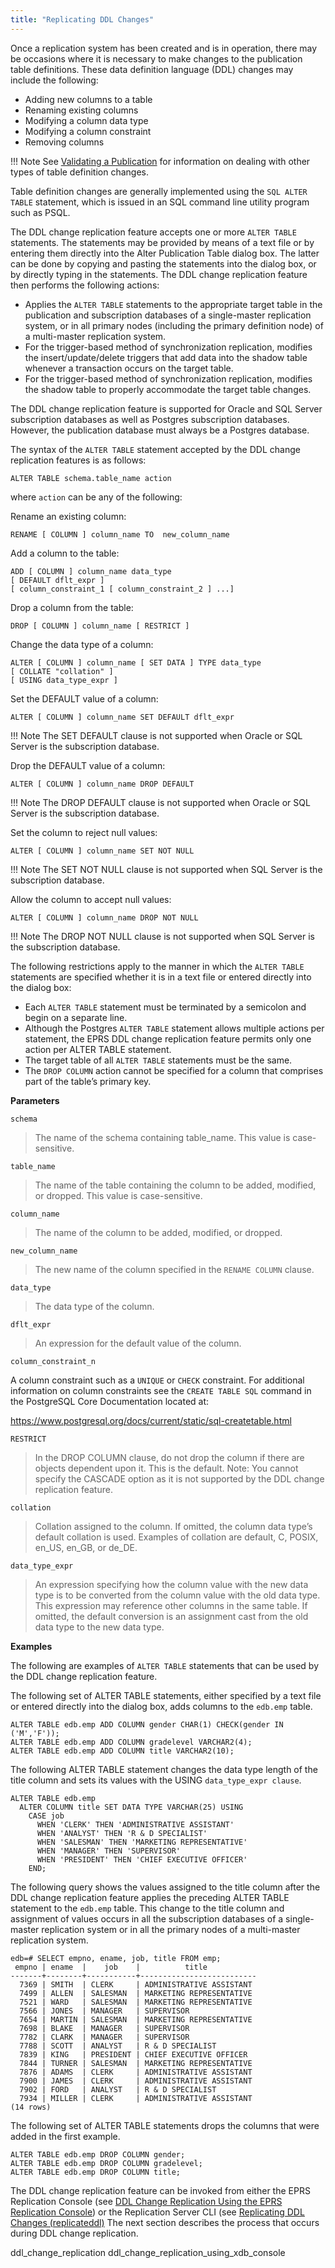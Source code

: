 ```yaml
---
title: "Replicating DDL Changes"
---
```


<div id="replicating_ddl_changes" class="registered_link"></div>

Once a replication system has been created and is in operation, there may be occasions where it is necessary to make changes to the publication table definitions. These data definition language (DDL) changes may include the following:

-   Adding new columns to a table
-   Renaming existing columns
-   Modifying a column data type
-   Modifying a column constraint
-   Removing columns

!!! Note
    See [Validating a Publication](../06_managing_publication/05_validating_publication/#validating_publication) for information on dealing with other types of table definition changes.

Table definition changes are generally implemented using the `SQL ALTER TABLE` statement, which is issued in an SQL command line utility program such as PSQL.

The DDL change replication feature accepts one or more `ALTER TABLE` statements. The statements may be provided by means of a text file or by entering them directly into the Alter Publication Table dialog box. The latter can be done by copying and pasting the statements into the dialog box, or by directly typing in the statements. The DDL change replication feature then performs the following actions:

-   Applies the `ALTER TABLE` statements to the appropriate target table in the publication and subscription databases of a single-master replication system, or in all primary nodes (including the primary definition node) of a multi-master replication system.
-   For the trigger-based method of synchronization replication, modifies the insert/update/delete triggers that add data into the shadow table whenever a transaction occurs on the target table.
-   For the trigger-based method of synchronization replication, modifies the shadow table to properly accommodate the target table changes.

The DDL change replication feature is supported for Oracle and SQL Server subscription databases as well as Postgres subscription databases. However, the publication database must always be a Postgres database.

The syntax of the `ALTER TABLE` statement accepted by the DDL change replication features is as follows:

```text
ALTER TABLE schema.table_name action
```

where `action` can be any of the following:

Rename an existing column:

```text
RENAME [ COLUMN ] column_name TO  new_column_name
```

Add a column to the table:

```text
ADD [ COLUMN ] column_name data_type
[ DEFAULT dflt_expr ]
[ column_constraint_1 [ column_constraint_2 ] ...]
```

Drop a column from the table:

```text
DROP [ COLUMN ] column_name [ RESTRICT ]
```

Change the data type of a column:

```text
ALTER [ COLUMN ] column_name [ SET DATA ] TYPE data_type
[ COLLATE "collation" ]
[ USING data_type_expr ]
```

Set the DEFAULT value of a column:

```text
ALTER [ COLUMN ] column_name SET DEFAULT dflt_expr
```

!!! Note
    The SET DEFAULT clause is not supported when Oracle or SQL Server is the subscription database.

Drop the DEFAULT value of a column:

```text
ALTER [ COLUMN ] column_name DROP DEFAULT
```

!!! Note
    The DROP DEFAULT clause is not supported when Oracle or SQL Server is the subscription database.

Set the column to reject null values:

```text
ALTER [ COLUMN ] column_name SET NOT NULL
```

!!! Note
    The SET NOT NULL clause is not supported when SQL Server is the subscription database.

Allow the column to accept null values:

```text
ALTER [ COLUMN ] column_name DROP NOT NULL
```

!!! Note
    The DROP NOT NULL clause is not supported when SQL Server is the subscription database.

The following restrictions apply to the manner in which the `ALTER TABLE` statements are specified whether it is in a text file or entered directly into the dialog box:

-   Each `ALTER TABLE` statement must be terminated by a semicolon and begin on a separate line.
-   Although the Postgres `ALTER TABLE` statement allows multiple actions per statement, the EPRS DDL change replication feature permits only one action per ALTER TABLE statement.
-   The target table of all `ALTER TABLE` statements must be the same.
-   The `DROP COLUMN` action cannot be specified for a column that comprises part of the table’s primary key.

**Parameters**

`schema`

> The name of the schema containing table_name. This value is case-sensitive.

`table_name`

> The name of the table containing the column to be added, modified, or dropped. This value is case-sensitive.

`column_name`

> The name of the column to be added, modified, or dropped.

`new_column_name`

> The new name of the column specified in the `RENAME COLUMN` clause.

`data_type`

> The data type of the column.

`dflt_expr`

> An expression for the default value of the column.

`column_constraint_n`

A column constraint such as a ``UNIQUE`` or ``CHECK`` constraint. For additional information on column constraints see the `CREATE TABLE SQL` command in the PostgreSQL Core Documentation located at:

<https://www.postgresql.org/docs/current/static/sql-createtable.html>

`RESTRICT`

> In the DROP COLUMN clause, do not drop the column if there are objects dependent upon it. This is the default. Note: You cannot specify the CASCADE option as it is not supported by the DDL change replication feature.

`collation`

> Collation assigned to the column. If omitted, the column data type’s default collation is used. Examples of collation are default, C, POSIX, en_US, en_GB, or de_DE.

`data_type_expr`

> An expression specifying how the column value with the new data type is to be converted from the column value with the old data type. This expression may reference other columns in the same table. If omitted, the default conversion is an assignment cast from the old data type to the new data type.

**Examples**

The following are examples of `ALTER TABLE` statements that can be used by the DDL change replication feature.

The following set of ALTER TABLE statements, either specified by a text file or entered directly into the dialog box, adds columns to the `edb.emp` table.

```text
ALTER TABLE edb.emp ADD COLUMN gender CHAR(1) CHECK(gender IN ('M','F'));
ALTER TABLE edb.emp ADD COLUMN gradelevel VARCHAR2(4);
ALTER TABLE edb.emp ADD COLUMN title VARCHAR2(10);
```

The following ALTER TABLE statement changes the data type length of the title column and sets its values with the USING `data_type_expr clause`.

```text
ALTER TABLE edb.emp
  ALTER COLUMN title SET DATA TYPE VARCHAR(25) USING
    CASE job
      WHEN 'CLERK' THEN 'ADMINISTRATIVE ASSISTANT'
      WHEN 'ANALYST' THEN 'R & D SPECIALIST'
      WHEN 'SALESMAN' THEN 'MARKETING REPRESENTATIVE'
      WHEN 'MANAGER' THEN 'SUPERVISOR'
      WHEN 'PRESIDENT' THEN 'CHIEF EXECUTIVE OFFICER'
    END;
```

The following query shows the values assigned to the title column after the DDL change replication feature applies the preceding ALTER TABLE statement to the `edb.emp` table. This change to the title column and assignment of values occurs in all the subscription databases of a single-master replication system or in all the primary nodes of a multi-master replication system.

```text
edb=# SELECT empno, ename, job, title FROM emp;
 empno | ename  |    job    |          title
-------+--------+-----------+--------------------------
  7369 | SMITH  | CLERK     | ADMINISTRATIVE ASSISTANT
  7499 | ALLEN  | SALESMAN  | MARKETING REPRESENTATIVE
  7521 | WARD   | SALESMAN  | MARKETING REPRESENTATIVE
  7566 | JONES  | MANAGER   | SUPERVISOR
  7654 | MARTIN | SALESMAN  | MARKETING REPRESENTATIVE
  7698 | BLAKE  | MANAGER   | SUPERVISOR
  7782 | CLARK  | MANAGER   | SUPERVISOR
  7788 | SCOTT  | ANALYST   | R & D SPECIALIST
  7839 | KING   | PRESIDENT | CHIEF EXECUTIVE OFFICER
  7844 | TURNER | SALESMAN  | MARKETING REPRESENTATIVE
  7876 | ADAMS  | CLERK     | ADMINISTRATIVE ASSISTANT
  7900 | JAMES  | CLERK     | ADMINISTRATIVE ASSISTANT
  7902 | FORD   | ANALYST   | R & D SPECIALIST
  7934 | MILLER | CLERK     | ADMINISTRATIVE ASSISTANT
(14 rows)
```

The following set of ALTER TABLE statements drops the columns that were added in the first example.

```text
ALTER TABLE edb.emp DROP COLUMN gender;
ALTER TABLE edb.emp DROP COLUMN gradelevel;
ALTER TABLE edb.emp DROP COLUMN title;
```

The DDL change replication feature can be invoked from either the EPRS Replication Console (see [DDL Change Replication Using the EPRS Replication Console](02_ddl_change_replication_using_xdb_console/#ddl_change_replication_using_xdb_console)) or the Replication Server CLI (see [Replicating DDL Changes (replicateddl)](../../08_xdb_cli/03_xdb_cli_commands/30_replicating_ddl_changes_cli/#replicating_ddl_changes_cli) 
The next section describes the process that occurs during DDL change replication.

<div class="toctree" maxdepth="3">

ddl_change_replication ddl_change_replication_using_xdb_console

</div>
